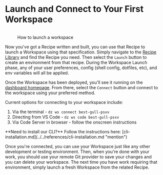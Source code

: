 # Launch and Connect to Your First Workspace

<figure><img src="../../.gitbook/assets/CleanShot 2024-05-01 at 20.53.52@2x.png" alt=""/><figcaption><p>How to launch a workspace</p></figcaption></figure>

Now you've got a Recipe written and built, you can use that Recipe to launch a Workspace using that specification. Simply navigate to the [Recipe Library](https://www.devzero.io/dashboard/recipes) and find the Recipe you need. Then select the `Launch` button to create an environment from that recipe. During the Workspace Launch phase, any of your user preferences, config (shell config, dotfiles, etc), and env variables will all be applied. 

Once the Workspace has been deployed, you'll see it running on the [dashboard homepage](https://www.devzero.io/dashboard). From there, select the `Connect` button and connect to the workspace using your preferred method. 

Current options for connecting to your workspace include: 

1. Via the terminal - `dz ws connect best-gull-psxv`
2. Directing from VS Code - `dz ws code best-gull-psxv`
3. Via Code Server in browser - follow the onscreen instructions

<Hint style="info">
**Need to install our CLI?** Follow the instructions here: [cli-installation.md](../../references/cli-installation.md "mention")
</Hint>

Once you're connected, you can use your Workspace just like any other development or testing environment. Then, when you're done with your work, you should use your remote Git provider to save your changes and you can delete your workspace. The next time you have work requiring that environment, simply launch a fresh Workspace from the related Recipe. 
